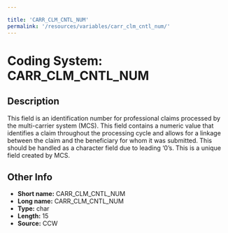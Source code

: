 ```yaml
---

title: 'CARR_CLM_CNTL_NUM'
permalink: '/resources/variables/carr_clm_cntl_num/'
---
```

# Coding System: CARR_CLM_CNTL_NUM

## Description
This field is an identification number for professional claims processed by the multi-carrier system (MCS). This field contains a numeric value that identifies a claim throughout the processing cycle and allows for a linkage between the claim and the beneficiary for whom it was submitted. This should be handled as a character field due to leading ‘0’s. This is a unique field created by MCS.

## Other Info
- **Short name:** CARR_CLM_CNTL_NUM
- **Long name:** CARR_CLM_CNTL_NUM
- **Type:** char
- **Length:** 15
- **Source:** CCW
